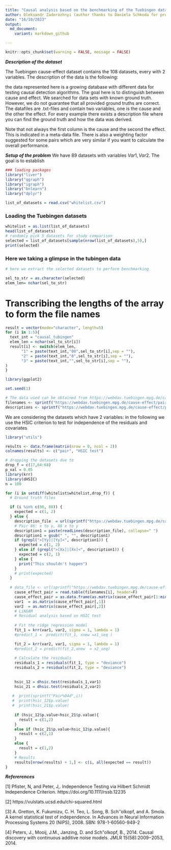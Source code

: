 ```yaml
---
title: "Causal analysis based on the benchmarking of the Tuebingen datasets"
author: Oleksandr Zadorozhnyi (author thanks to Daniela Schkoda for providing the code for the analysis of the ground truth model in the Tuebingen dataset)
date: "16/10/2023"
output:
  md_document:
    variant: markdown_github

---
```

```r
knitr::opts_chunk$set(warning = FALSE, message = FALSE) 
```
***Description of the dataset***

The Tuebingen cause-effect dataset contains the 108 datasets, every with 2 variables. The description of the data is the following:

 the data represented here is a growing database with different data for testing causal detection algorithms. The goal here is to distinguish between cause and effect. We searched for data sets with known ground truth. However, we do not guarantee that all provided ground truths are correct. The datafiles are .txt-files and contain two variables, one is the cause and the other the effect. For every example there exists a description file where you can find the ground truth and how the data was derived.

Note that not always the first column is the cause and the second the effect. This is indicated in a meta-data file. There is also a weighting factor suggested for some pairs which are very similar if you want to calculate the overall performance.


***Setup of the problem***
We have 89 datasets with variables $Var1, Var2$. The goal is to establish 
```r
### loading packages
library("liver")
library("qgraph")
library("igraph")
library("bnlearn")
library("dplyr")

list_of_datasets = read.csv("whitelist.csv")

```
### Loading the Tuebingen datasets
```r
whitelist = as.list(list_of_datasets)
head(list_of_datasets)
# randomly pick 5 datasets for study comparison 
selected = list_of_datasets[sample(nrow(list_of_datasets),5),]
print(selected)
```
### Here we taking a glimpse in the tubingen data

```r
# here we extract the selected datasets to perform benchmarking

sel_to_str = as.character(selected)
elem_len= nchar(sel_to_str)
```
# Transcribing the lengths of the array to form the file names
```r
result = vector(mode="character", length=5)
for (i in 1:5){
  text_int = "causal_tubingen"
  elem_len = nchar(sel_to_str[i])
  result[i] <- switch(elem_len,
       "1" = paste(text_int,"00",sel_to_str[i],sep = ""),
       "2" = paste(text_int,"0",sel_to_str[i],sep = ""),
       "3" = paste(text_int,"",sel_to_str[i],sep = ""),
)
}

```


```r
library(ggplot2)

set.seed(1)

# The data used can be obtained from https://webdav.tuebingen.mpg.de/cause-effect/. Here we collect automatically the names and descriptions. 
filenames <- sprintf("https://webdav.tuebingen.mpg.de/cause-effect/pair%04d.txt", seq(1, 108, 1))
descriptions <- sprintf("https://webdav.tuebingen.mpg.de/cause-effect/pair%04d_des.txt", seq(1, 108, 1))
```


We are considering the datasets which have 2 variables: in the following we use the HSIC criterion to test for independence of the residuals and covariates
```r
library("utils")

results <- data.frame(matrix(nrow = 0, ncol = 2))
colnames(results) <- c("pair", "HSIC test")

# dropping the datasets due to 
drop_f = c(17,64:68)
p_val = 0.05
library(krr)
library(dHSIC)
n = 100 

for (i in setdiff(whitelist$whitelist,drop_f)) {
  # Ground truth files

  if (i %in% c(86, 88)) {
    expected = c(1, 2)
  } else {
    description_file  = url(sprintf("https://webdav.tuebingen.mpg.de/cause-effect/pair%04d_des.txt", 1))
    # Pair 86: x to y, 88 x to y
    description1 = paste(readLines(description_file), collapse=" ")
    description1 = gsub(" ", "", description1)
    if (grepl(">[Yy]|[Yy]<", description1)) {
      expected = c(1, 2)
    } else if (grepl(">[Xx]|[Xx]<", description1)) {
      expected = c(2, 1)
    } else {
      print("This shouldn't happen")
    }
    # print(expected)
  }
  
  # data_file <- url(sprintf("https://webdav.tuebingen.mpg.de/cause-effect/pair%04d.txt", i))
    cause_effect_pair = read.table(filenames[i], header=F)
    cause_effect_pair = as.data.frame(as.matrix(cause_effect_pair[1:min(nrow(cause_effect_pair),n),]))
    var1  = as.matrix(cause_effect_pair[,1])
    var2  = as.matrix(cause_effect_pair[,2])
    # LiNGAM
    # Residual analysis based on HSIC test
    
    # Fit the ridge regression model
    fit_1 = krr(var1, var2, sigma = 1, lambda = 1)
    #predict_1 =  predict(fit_1, xnew =x1_seq )

    fit_2 = krr(var2, var1, sigma = 1, lambda = 1)
    #predict_2 = predict(fit_2,xnew  = x2_seq)
    
    # Calculate the residuals
    residuals_1 = residuals(fit_1, type = "deviance")
    residuals_2 = residuals(fit_2, type = "deviance")
    
    
    hsic_12 = dhsic.test(residuals_1,var1)
    hsic_21 = dhsic.test(residuals_2,var2)
    
   #  print(sprintf("Pair%04d",i))
   #  print(hsic_12$p.value)
   #  print(hsic_21$p.value)
    
    if (hsic_12$p.value<hsic_21$p.value){
      result = c(1,2)
    }
    else if (hsic_21$p.value<hsic_12$p.value){
      result = c(2,1)
    }
    else {
      result = c(1,2)
    }
    # Results
    results[nrow(results) + 1,] <- c(i, all(expected == result))
}

```



***Refererences***


[1] Pfister, N, and Peter, J,. Independence Testing via Hilbert Schmidt Independence Criterion. https://doi.org/10.1111/rssb.12235

[2] https://vulstats.ucsd.edu/chi-squared.html

[3] A. Gretton, K. Fukumizu, C. H. Teo, L. Song, B. Sch\''olkopf, and A. Smola. A kernel statistical test of independence. In Advances in Neural Information Processing Systems 20 (NIPS), 2008. SBN: 978-1-60560-949-2

[4] Peters, J., Mooij, J.M., Janzing, D. and Sch\"olkopf, B., 2014. Causal discovery with continuous additive noise models. JMLR 15(58):2009−2053, 2014.


